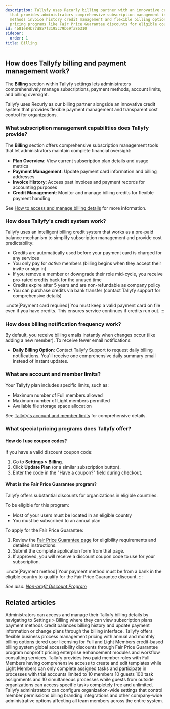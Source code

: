 ```yaml
---
description: Tallyfy uses Recurly billing partner with an innovative credit system
  that provides administrators comprehensive subscription management including payment
  methods invoice history credit management and flexible billing options with special
  pricing programs like Fair Price Guarantee discounts for eligible countries.
id: 4b81e84b77d857f3195c79b69fa86310
sidebar:
  order: 1
title: Billing
---
```



## How does Tallyfy billing and payment management work?

The **Billing** section within Tallyfy settings lets administrators comprehensively manage subscriptions, payment methods, account limits, and billing oversight.

Tallyfy uses Recurly as our billing partner alongside an innovative credit system that provides flexible payment management and transparent cost control for organizations.

### What subscription management capabilities does Tallyfy provide?

The **Billing** section offers comprehensive subscription management tools that let administrators maintain complete financial oversight:

*   **Plan Overview**: View current subscription plan details and usage metrics
*   **Payment Management**: Update payment card information and billing addresses
*   **Invoice History**: Access past invoices and payment records for accounting purposes
*   **Credit Management**: Monitor and manage billing credits for flexible payment handling

See [How to access and manage billing details](/products/pro/settings/billing/how-to-access-and-manage-my-billing-details/) for more information.

### How does Tallyfy's credit system work?

Tallyfy uses an intelligent billing credit system that works as a pre-paid balance mechanism to simplify subscription management and provide cost predictability:

*   Credits are automatically used before your payment card is charged for any services
*   You only pay for *active* members (billing begins when they accept their invite or sign in)
*   If you remove a member or downgrade their role mid-cycle, you receive pro-rated credits back for the unused time
*   Credits expire after 5 years and are non-refundable as company policy
*   You can purchase credits via bank transfer (contact Tallyfy support for comprehensive details)

:::note[Payment card required]
You must keep a valid payment card on file even if you have credits. This ensures service continues if credits run out.
:::

### How does billing notification frequency work?

By default, you receive billing emails instantly when changes occur (like adding a new member). To receive fewer email notifications:

*   **Daily Billing Option**: Contact Tallyfy Support to request daily billing notifications. You'll receive one comprehensive daily summary email instead of instant updates.

### What are account and member limits?

Your Tallyfy plan includes specific limits, such as:
*   Maximum number of Full members allowed
*   Maximum number of Light members permitted
*   Available file storage space allocation

See [Tallyfy's account and member limits](/products/pro/settings/billing/what-are-tallyfys-account-and-member-limits/) for comprehensive details.

### What special pricing programs does Tallyfy offer?

#### How do I use coupon codes?

If you have a valid discount coupon code:
<Steps>
1. Go to **Settings > Billing**.
2. Click **Update Plan** (or a similar subscription button).
3. Enter the code in the "Have a coupon?" field during checkout.
</Steps>

#### What is the Fair Price Guarantee program?

Tallyfy offers substantial discounts for organizations in eligible countries.

To be eligible for this program:
*   Most of your users must be located in an eligible country
*   You must be subscribed to an annual plan

To apply for the Fair Price Guarantee:
<Steps>
1. Review the [Fair Price Guarantee page](https://tallyfy.com/pricing/fair-price-guarantee/) for eligibility requirements and detailed instructions.
2. Submit the complete application form from that page.
3. If approved, you will receive a discount coupon code to use for your subscription.
</Steps>

:::note[Payment method]
Your payment method must be from a bank in the eligible country to qualify for the Fair Price Guarantee discount.
:::

*See also: [Non-profit Discount Program](/products/pro/pricing/how-to-apply-for-tallyfys-nonprofit-program-discount/)*


<PageTree />


## Related articles
<CardGrid>
<LinkTitleCard header="<b>Billing > Access and manage my billing details</b>" href="/products/pro/settings/billing/how-to-access-and-manage-my-billing-details/" > Administrators can access and manage their Tallyfy billing details by navigating to Settings > Billing where they can view subscription plans payment methods credit balances billing history and update payment information or change plans through the billing interface. </LinkTitleCard>
<LinkTitleCard header="<b>Pro > Pricing</b>" href="/products/pro/pricing/" > Tallyfy offers flexible business process management pricing with annual and monthly billing options tiered user licensing for Full and Light Members credit-based billing system global accessibility discounts through Fair Price Guarantee program nonprofit pricing enterprise enhancement modules and workflow consulting services. </LinkTitleCard>
<LinkTitleCard header="<b>Billing > Tallyfy's Account and Member Limits</b>" href="/products/pro/settings/billing/what-are-tallyfys-account-and-member-limits/" > Tallyfy provides two paid member roles with Full Members having comprehensive access to create and edit templates while Light Members can only complete assigned tasks and participate in processes with trial accounts limited to 10 members 10 guests 100 task assignments and 10 simultaneous processes while guests from outside organizations can access specific tasks completely free and unlimited. </LinkTitleCard>
<LinkTitleCard header="<b>Settings > Organization settings</b>" href="/products/pro/settings/org-settings/" > Tallyfy administrators can configure organization-wide settings that control member permissions billing branding integrations and other company-wide administrative options affecting all team members across the entire system. </LinkTitleCard>
</CardGrid>